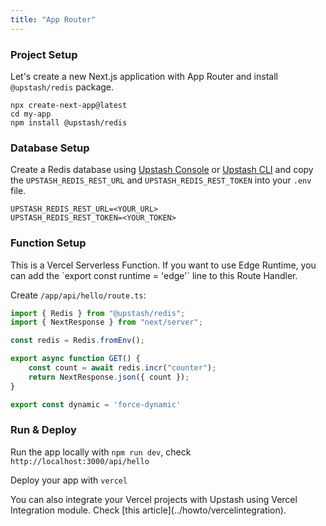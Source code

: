 ```yaml
---
title: "App Router"
---
```


### Project Setup

Let's create a new Next.js application with App Router and install `@upstash/redis` package.

```shell
npx create-next-app@latest
cd my-app
npm install @upstash/redis
```

### Database Setup

Create a Redis database using [Upstash Console](https://console.upstash.com) or [Upstash CLI](https://github.com/upstash/cli) and copy the `UPSTASH_REDIS_REST_URL` and `UPSTASH_REDIS_REST_TOKEN` into your `.env` file.

```shell .env
UPSTASH_REDIS_REST_URL=<YOUR_URL>
UPSTASH_REDIS_REST_TOKEN=<YOUR_TOKEN>
```

### Function Setup

<Info>
  This is a Vercel Serverless Function. If you want to use Edge Runtime, you can add the `export const runtime = 'edge'` line to this Route Handler.
</Info>

Create `/app/api/hello/route.ts`:
```ts /app/api/hello/route.ts
import { Redis } from "@upstash/redis";
import { NextResponse } from "next/server";

const redis = Redis.fromEnv();

export async function GET() {
    const count = await redis.incr("counter");
    return NextResponse.json({ count });
}

export const dynamic = 'force-dynamic'
```


### Run & Deploy
Run the app locally with `npm run dev`, check `http://localhost:3000/api/hello`

Deploy your app with `vercel`

<Info>
  You can also integrate your Vercel projects with Upstash using Vercel
  Integration module. Check [this article](../howto/vercelintegration).
</Info>
